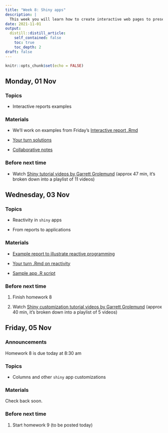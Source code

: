 ```yaml
---
title: "Week 8: Shiny apps"
description: |
  This week you will learn how to create interactive web pages to present your results to the world. These interactive web pages can be created using the shiny package, and only require you to know R—they write the javascript in the background!
date: 2021-11-01
output:
  distill::distill_article:
    self_contained: false
    toc: true
    toc_depth: 2
draft: false
---
```



```r
knitr::opts_chunk$set(echo = FALSE)
```


## Monday, 01 Nov

### Topics

- Interactive reports examples


### Materials

- We'll work on examples from Friday's [Interactive report .Rmd](https://stat220-fa21.github.io/class_materials/slides/17-shiny-reports.Rmd)

- [Your turn solutions](https://stat220-fa21.github.io/class_materials/activities/19-soln-shiny-reports.pdf)

- [Collaborative notes](https://docs.google.com/document/d/1EA7FySBYow-lrM1nQyP0Md1mvvlo27YHlv2s59MoiI8/edit?usp=sharing)


### Before next time

- Watch [Shiny tutorial videos by Garrett Grolemund](https://carleton.hosted.panopto.com/Panopto/Pages/Viewer.aspx?pid=0361538c-7dee-42e1-aeb8-add3002157a8) (approx 47 min, it's broken down into a playlist of 11 videos)


## Wednesday, 03 Nov


### Topics

- Reactivity in `shiny` apps

- From reports to applications


### Materials

- [Example report to illustrate reactive programming](https://stat220-fa21.github.io/class_materials/slides/19-shiny-reactivity.Rmd)

- [Your turn .Rmd on reactivity](https://stat220-fa21.github.io/class_materials/activities/20-shiny-reactivity-example.Rmd)

- [Sample app .R script](https://stat220-fa21.github.io/class_materials/slides/19-shiny01-penguins-app.R)

<!-- [Collaborative notes](https://docs.google.com/document/d/1EA7FySBYow-lrM1nQyP0Md1mvvlo27YHlv2s59MoiI8/edit?usp=sharing) -->


### Before next time

1. Finish homework 8

1. Watch [Shiny customization tutorial videos by Garrett Grolemund](https://carleton.hosted.panopto.com/Panopto/Pages/Viewer.aspx?pid=5d40d141-e8d9-48f0-b9b9-add600269cd8) (approx 40 min, it's broken down into a playlist of 5 videos)




## Friday, 05 Nov

### Announcements

Homework 8 is due today at 8:30 am



### Topics

- Columns and other `shiny` app customizations


### Materials

Check back soon.

<!-- [Collaborative notes](https://docs.google.com/document/d/1yeMQDYdLoIorweR5hDiue9IdlDrgmK1cu-YYYiglCkE/edit?usp=sharing) -->

### Before next time

1. Start homework 9 (to be posted today)

